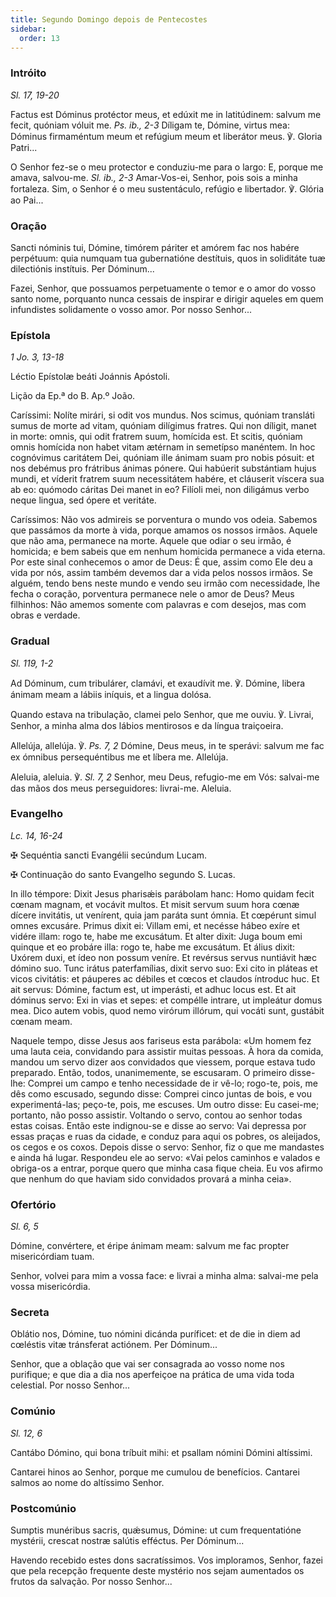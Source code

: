 ```yaml
---
title: Segundo Domingo depois de Pentecostes
sidebar:
  order: 13
---
```


### Intróito

<em>Sl. 17, 19-20</em>

<div class="side-by-side not-content">

Factus est Dóminus protéctor meus, et edúxit me in latitúdinem: salvum me fecit, quóniam vóluit me. <em>Ps. ib., 2-3</em> Díligam te, Dómine, virtus mea: Dóminus firmaméntum meum et refúgium meum et liberátor meus. ℣. Gloria Patri...

O Senhor fez-se o meu protector e conduziu-me para o largo: E, porque me amava, salvou-me. <em>Sl. ib., 2-3</em> Amar-Vos-ei, Senhor, pois sois a minha fortaleza. Sim, o Senhor é o meu sustentáculo, refúgio e libertador. ℣. Glória ao Pai...

</div>

### Oração

<div class="side-by-side not-content">

Sancti nóminis tui, Dómine, timórem páriter et amórem fac nos habére perpétuum: quia numquam tua gubernatióne destítuis, quos in soliditáte tuæ dilectiónis instítuis. Per Dóminum...

Fazei, Senhor, que possuamos perpetuamente o temor e o amor do vosso santo nome, porquanto nunca cessais de inspirar e dirigir aqueles em quem infundistes solidamente o vosso amor. Por nosso Senhor...

</div>

### Epístola

<em>1 Jo. 3, 13-18</em>

<div class="side-by-side not-content">

Léctio Epístolæ beáti Joánnis Apóstoli.

Lição da Ep.ª do B. Ap.º João.

Caríssimi: Nolíte mirári, si odit vos mundus. Nos scimus, quóniam transláti sumus de morte ad vitam, quóniam dilígimus fratres. Qui non díligit, manet in morte: omnis, qui odit fratrem suum, homícida est. Et scitis, quóniam omnis homícida non habet vitam ætérnam in semetípso manéntem. In hoc cognóvimus caritátem Dei, quóniam ille ánimam suam pro nobis pósuit: et nos debémus pro frátribus ánimas pónere. Qui habúerit substántiam hujus mundi, et víderit fratrem suum necessitátem habére, et cláuserit víscera sua ab eo: quómodo cáritas Dei manet in eo? Filíoli mei, non diligámus verbo neque lingua, sed ópere et veritáte.

Caríssimos: Não vos admireis se porventura o mundo vos odeia. Sabemos que passámos da morte à vida, porque amamos os nossos irmãos. Aquele que não ama, permanece na morte. Aquele que odiar o seu irmão, é homicida; e bem sabeis que em nenhum homicida permanece a vida eterna. Por este sinal conhecemos o amor de Deus: É que, assim como Ele deu a vida por nós, assim também devemos dar a vida pelos nossos irmãos. Se alguém, tendo bens neste mundo e vendo seu irmão com necessidade, lhe fecha o coração, porventura permanece nele o amor de Deus? Meus filhinhos: Não amemos somente com palavras e com desejos, mas com obras e verdade.

</div>

### Gradual

<em>Sl. 119, 1-2</em>

<div class="side-by-side not-content">

Ad Dóminum, cum tribulárer, clamávi, et exaudívit me. ℣. Dómine, libera ánimam meam a lábiis iníquis, et a lingua dolósa.

Quando estava na tribulação, clamei pelo Senhor, que me ouviu. ℣. Livrai, Senhor, a minha alma dos lábios mentirosos e da língua traiçoeira.

Allelúja, allelúja. ℣. <em>Ps. 7, 2</em> Dómine, Deus meus, in te sperávi: salvum me fac ex ómnibus persequéntibus me et líbera me. Allelúja.

Aleluia, aleluia. ℣. <em>Sl. 7, 2</em> Senhor, meu Deus, refugio-me em Vós: salvai-me das mãos dos meus perseguidores: livrai-me. Aleluia.

</div>

### Evangelho

<em>Lc. 14, 16-24</em>

<div class="side-by-side not-content">

<span class="cross text-red-500">✠</span> Sequéntia sancti Evangélii secúndum Lucam.

<span class="cross text-red-500">✠</span> Continuação do santo Evangelho segundo S. Lucas.

In illo témpore: Dixit Jesus pharisǽis parábolam hanc: Homo quidam fecit cœnam magnam, et vocávit multos. Et misit servum suum hora cœnæ dícere invitátis, ut venírent, quia jam paráta sunt ómnia. Et cœpérunt simul omnes excusáre. Primus dixit ei: Villam emi, et necésse hábeo exíre et vidére illam: rogo te, habe me excusátum. Et alter dixit: Juga boum emi quinque et eo probáre illa: rogo te, habe me excusátum. Et álius dixit: Uxórem duxi, et ídeo non possum veníre. Et revérsus servus nuntiávit hæc dómino suo. Tunc irátus paterfamílias, dixit servo suo: Exi cito in pláteas et vicos civitátis: et páuperes ac débiles et cœcos et claudos íntroduc huc. Et ait servus: Dómine, factum est, ut imperásti, et adhuc locus est. Et ait dóminus servo: Exi in vias et sepes: et compélle intrare, ut impleátur domus mea. Dico autem vobis, quod nemo virórum illórum, qui vocáti sunt, gustábit cœnam meam.

Naquele tempo, disse Jesus aos fariseus esta parábola: «Um homem fez uma lauta ceia, convidando para assistir muitas pessoas. À hora da comida, mandou um servo dizer aos convidados que viessem, porque estava tudo preparado. Então, todos, unanimemente, se escusaram. O primeiro disse-lhe: Comprei um campo e tenho necessidade de ir vê-lo; rogo-te, pois, me dês como escusado, segundo disse: Comprei cinco juntas de bois, e vou experimentá-las; peço-te, pois, me escuses. Um outro disse: Eu casei-me; portanto, não posso assistir. Voltando o servo, contou ao senhor todas estas coisas. Então este indignou-se e disse ao servo: Vai depressa por essas praças e ruas da cidade, e conduz para aqui os pobres, os aleijados, os cegos e os coxos. Depois disse o servo: Senhor, fiz o que me mandastes e ainda há lugar. Respondeu ele ao servo: «Vai pelos caminhos e valados e obriga-os a entrar, porque quero que minha casa fique cheia. Eu vos afirmo que nenhum do que haviam sido convidados provará a minha ceia».

</div>

### Ofertório

<em>Sl. 6, 5</em>

<div class="side-by-side not-content">

Dómine, convértere, et éripe ánimam meam: salvum me fac propter misericórdiam tuam.

Senhor, volvei para mim a vossa face: e livrai a minha alma: salvai-me pela vossa misericórdia.

</div>

### Secreta

<div class="side-by-side not-content">

Oblátio nos, Dómine, tuo nómini dicánda puríficet: et de die in diem ad cœléstis vitæ tránsferat actiónem. Per Dóminum...

Senhor, que a oblação que vai ser consagrada ao vosso nome nos purifique; e que dia a dia nos aperfeiçoe na prática de uma vida toda celestial. Por nosso Senhor...

</div>

### Comúnio

<em>Sl. 12, 6</em>

<div class="side-by-side not-content">

Cantábo Dómino, qui bona tríbuit mihi: et psallam nómini Dómini altíssimi.

Cantarei hinos ao Senhor, porque me cumulou de benefícios. Cantarei salmos ao nome do altíssimo Senhor.

</div>

### Postcomúnio

<div class="side-by-side not-content">

Sumptis munéribus sacris, quǽsumus, Dómine: ut cum frequentatióne mystérii, crescat nostræ salútis efféctus. Per Dóminum...

Havendo recebido estes dons sacratíssimos. Vos imploramos, Senhor, fazei que pela recepção frequente deste mystério nos sejam aumentados os frutos da salvação. Por nosso Senhor...

</div>
